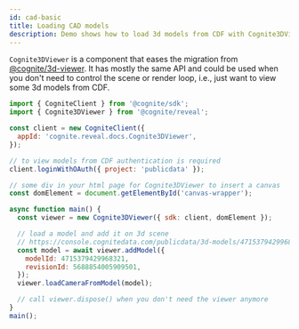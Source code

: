 ```yaml
---
id: cad-basic
title: Loading CAD models
description: Demo shows how to load 3d models from CDF with Cognite3DViewer.
---
```


`Cognite3DViewer` is a component that eases the migration from [@cognite/3d-viewer](https://www.npmjs.com/package/@cognite/3d-viewer).
It has mostly the same API and could be used when you don't need to control the scene or render loop,
i.e., just want to view some 3d models from CDF.


<DemoWrapper modelId={4715379429968321} revisionId={5688854005909501} name="Cognite3DViewerDemo" />

```jsx
import { CogniteClient } from '@cognite/sdk';
import { Cognite3DViewer } from '@cognite/reveal';

const client = new CogniteClient({
  appId: 'cognite.reveal.docs.Cognite3DViewer',
});

// to view models from CDF authentication is required
client.loginWithOAuth({ project: 'publicdata' });

// some div in your html page for Cognite3DViewer to insert a canvas
const domElement = document.getElementById('canvas-wrapper');

async function main() {
  const viewer = new Cognite3DViewer({ sdk: client, domElement });

  // load a model and add it on 3d scene
  // https://console.cognitedata.com/publicdata/3d-models/4715379429968321/revisions/5688854005909501
  const model = await viewer.addModel({
    modelId: 4715379429968321,
    revisionId: 5688854005909501,
  });
  viewer.loadCameraFromModel(model);

  // call viewer.dispose() when you don't need the viewer anymore
}
main();
```
